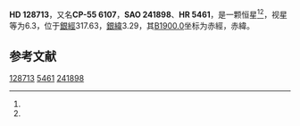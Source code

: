 {{Starbox begin
| name = HD 128713
}}
{{Starbox observe
| epoch = [[J2000.0|J2000.0]]
| constell = {{星座名待查}}<ref name=SIMBAD>{{cite web
 | url=http://simbad.u-strasbg.fr/simbad/sim-id?Ident=HR+5461
 | title=Pulsating variable Star
 | publisher=Centre de Données astronomiques de Strasbourg
 | work=SIMBAD
 | accessdate=2012-07-13
 | archive-date=2016-03-16
 | archive-url=https://web.archive.org/web/20160316190258/http://simbad.u-strasbg.fr/simbad/sim-id?Ident=HR+5461
 | dead-url=no
 }}</ref><ref name=DATA>{{cite web
 | url=http://vizier.u-strasbg.fr/viz-bin/VizieR-5?-out.add=.&-source=5050&-corr=PK=HR&-out.max=9999&HR=5461
 | title=VizieR Detailed Page
 | accessdate=2012-07-13
 | archive-date=2016-03-05
 | archive-url=https://web.archive.org/web/20160305225114/http://vizier.u-strasbg.fr/viz-bin/VizieR-5?-out.add=.&-source=5050&-corr=PK=HR&-out.max=9999&HR=5461
 | dead-url=no
 }}</ref>
| 星官 = 
| ra = {{RA|14|40|32.8}}<ref name=SIMBAD /><ref name=DATA />
| dec = {{DEC|-56|26|27}}<ref name=SIMBAD /><ref name=DATA />
| appmag_v = 6.3<ref name=SIMBAD /><ref name=DATA />
}}
{{Starbox character
| class = K0-1II<ref name=SIMBAD /><ref name=DATA />
| b-v = 1.18<ref name=SIMBAD /><ref name=DATA />
| u-b = <ref name=SIMBAD /><ref name=DATA />
| r-i = <ref name=SIMBAD /><ref name=DATA />
| variable = 
}}
{{Starbox astrometry
| radial_v = 
| prop_mo_ra = -5
| parallax = 
| p_error = 
}}
{{Starbox catalog
| names =CP-55 6107，[[SAO星表|SAO]] 241898，[[HD星表|HD]] 128713，[[HR星表|HR]] 5461}}
{{Starbox reference |Simbad=HR+5461}}
{{Starbox end}}

'''HD 128713'''，又名'''CP-55 6107'''，'''SAO 241898'''、'''HR 5461'''，是一颗恒星<ref name=SIMBAD /><ref name=DATA />，视星等为6.3，位于[[銀道座標系|銀經]]317.63，[[銀道座標系|銀緯]]3.29，其[[B1900.0|B1900.0]]坐标为赤經{{RA|14|33|19.1}}，赤緯{{DEC|-56|3.29|33}}。

== 参考文献 ==
{{reflist}}

{{star-stub}}

[[Category:HD和HDE天體|128713]]
[[Category:HR天體|5461]]
[[Category:SAO天體|241898]]
